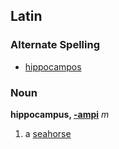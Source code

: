 ==Latin==
===Alternate Spelling===
*[[hippocampos]]
===Noun===
'''hippocampus, [[Wiktionary Appendix:Latin second declension|-ampi]]''' ''m''

#a [[seahorse]]